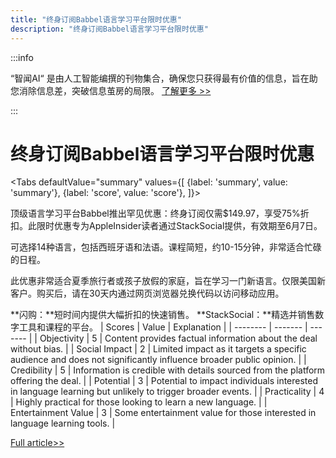 ```yaml
---
title: "终身订阅Babbel语言学习平台限时优惠"
description: "终身订阅Babbel语言学习平台限时优惠"
---
```



:::info

“智闻AI“ 是由人工智能编撰的刊物集合，确保您只获得最有价值的信息，旨在助您消除信息差，突破信息茧房的局限。  [了解更多 >>](/)

:::

# 终身订阅Babbel语言学习平台限时优惠


<Tabs
	defaultValue="summary"
	values={[
	{label: 'summary', value: 'summary'},
	{label: 'score', value: 'score'},
]}>
<TabItem value="summary">


顶级语言学习平台Babbel推出罕见优惠：终身订阅仅需$149.97，享受75%折扣。此限时优惠专为AppleInsider读者通过StackSocial提供，有效期至6月7日。

可选择14种语言，包括西班牙语和法语。课程简短，约10-15分钟，非常适合忙碌的日程。

此优惠非常适合夏季旅行者或孩子放假的家庭，旨在学习一门新语言。仅限美国新客户。购买后，请在30天内通过网页浏览器兑换代码以访问移动应用。

**闪购：**短时间内提供大幅折扣的快速销售。
**StackSocial：**精选并销售数字工具和课程的平台。
</TabItem>
<TabItem value="score">
	| Scores     | Value   | Explanation |
	| -------- | ------- | ------- |
	| Objectivity  | 5    | Content provides factual information about the deal without bias.    |
	| Social Impact | 2     | Limited impact as it targets a specific audience and does not significantly influence broader public opinion.    |
	| Credibility    | 5    | Information is credible with details sourced from the platform offering the deal.    |
	| Potential    | 3    | Potential to impact individuals interested in language learning but unlikely to trigger broader events.    |
	| Practicality    | 4    | Highly practical for those looking to learn a new language.    |
	| Entertainment Value    | 3    | Some entertainment value for those interested in language learning tools.    |
</TabItem>
</Tabs>

[Full article>>](https://appleinsider.com/articles/24/06/04/flash-sale-learn-a-new-language-on-your-iphone-or-mac-with-a-lifetime-of-babbel-for-14997)
